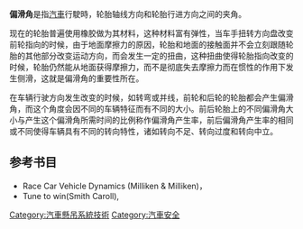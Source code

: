 {{Multiple issues|
{{Copy edit|time=2022-04-16T03:00:31+00:00}}
{{Expand language|1=en|time=2022-04-16T03:00:31+00:00}}
{{Expert needed|subject=汽车|subject2=机械|subject3=物理|time=2022-04-16T03:00:31+00:00}}
}}
<!-- {{Otheruses4|car handling|the topic in aviation|Sideslip angle}} -->
'''偏滑角'''是指[[汽車|汽車]]行駛時，轮胎轴线方向和轮胎行进方向之间的夹角。

现在的轮胎普遍使用橡胶做为其材料，这种材料富有弹性，当车手扭转方向盘改变前轮指向的时候，由于地面摩擦力的原因，轮胎和地面的接触面并不会立刻跟随轮胎的其他部分改变运动方向，而会发生一定的扭曲，这种扭曲使得轮胎指向改变的时候，轮胎仍然能从地面获得摩擦力，而不是彻底失去摩擦力而在惯性的作用下发生侧滑，这就是偏滑角的重要性所在。
 
在车辆行驶方向发生改变的时候，如转弯或并线，前轮和后轮的轮胎都会产生偏滑角，而这个角度会因不同的车辆特征而有不同的大小。前后轮胎上的不同偏滑角大小与产生这个偏滑角所需时间的比例称作偏滑角产生率，前后偏滑角产生率的相同或不同使得车辆具有不同的转向特性，诸如转向不足、转向过度和转向中立。

== 参考书目 ==
* Race Car Vehicle Dynamics (Milliken & Milliken)， 
* Tune to win(Smith Caroll), 

{{汽车操控}}

{{Car-stub}}

[[Category:汽車懸吊系統技術|Category:汽車懸吊系統技術]]
[[Category:汽車安全|Category:汽車安全]]
